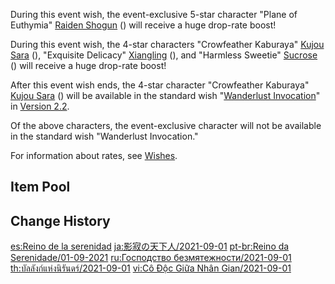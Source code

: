 {{Wish
|name              = Reign of Serenity 2021-09-01
|image             = Reign of Serenity 2021-09-01.png
|type              = Character Event
|duration          = event
|time_start        = 2021-09-01 11:00:00
|time_start_offset = GMT+8
|time_end          = 2021-09-21 17:59:59
|link              = https://genshin.hoyoverse.com/en/news/detail/15391
|preceding         = Tapestry of Golden Flames/2021-08-10
|succeeding        = Drifting Luminescence/2021-09-21
|alongside         = Epitome Invocation/2021-09-01
|next              = Reign of Serenity/2022-03-08
}}
During this event wish, the event-exclusive 5-star character "Plane of Euthymia" [[Raiden Shogun]] ({{Electro}}) will receive a huge drop-rate boost!

During this event wish, the 4-star characters "Crowfeather Kaburaya" [[Kujou Sara]] ({{Electro}}), "Exquisite Delicacy" [[Xiangling]] ({{Pyro}}), and "Harmless Sweetie" [[Sucrose]] ({{Anemo}}) will receive a huge drop-rate boost!

After this event wish ends, the 4-star character "Crowfeather Kaburaya" [[Kujou Sara]] ({{Electro}}) will be available in the standard wish "[[Wanderlust Invocation]]" in [[Version 2.2]].

Of the above characters, the event-exclusive character will not be available in the standard wish "Wanderlust Invocation."

For information about rates, see [[Wishes]].

==Item Pool==
{{Wish Pool
|^Raiden Shogun
|^Kujou Sara
|^Xiangling
|^Sucrose
|Diluc
|Jean
|Keqing
|Mona
|Qiqi
|Barbara
|Beidou
|Bennett
|Chongyun
|Diona
|Fischl
|Ningguang
|Noelle
|Razor
|Rosaria
|Sayu
|Xingqiu
|Xinyan
|Yanfei
|Dragon's Bane
|Eye of Perception
|Favonius Codex
|Favonius Greatsword
|Favonius Lance
|Favonius Sword
|Favonius Warbow
|Lion's Roar
|Rainslasher
|Rust
|Sacrificial Bow
|Sacrificial Fragments
|Sacrificial Greatsword
|Sacrificial Sword
|The Bell
|The Flute
|The Stringless
|The Widsith
|Black Tassel
|Bloodtainted Greatsword
|Cool Steel
|Debate Club
|Emerald Orb
|Ferrous Shadow
|Harbinger of Dawn
|Magic Guide
|Raven Bow
|Sharpshooter's Oath
|Skyrider Sword
|Slingshot
|Thrilling Tales of Dragon Slayers
}}

==Change History==
{{Change History|2.1}}

[[es:Reino de la serenidad]]
[[ja:影寂の天下人/2021-09-01]]
[[pt-br:Reino da Serenidade/01-09-2021]]
[[ru:Господство безмятежности/2021-09-01]]
[[th:บัลลังก์แห่งนิรันดร์/2021-09-01]]
[[vi:Cô Độc Giữa Nhân Gian/2021-09-01]]